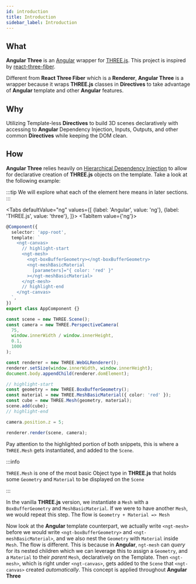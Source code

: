 ```yaml
---
id: introduction
title: Introduction
sidebar_label: Introduction
---
```



## What

**Angular Three** is an [Angular](https://angular.io) wrapper for [THREE.js](https://threejs.org). This project is inspired by [react-three-fiber](https://github.com/pmndrs/react-three-fiber).

Different from **React Three Fiber** which is a **Renderer**, **Angular Three** is a wrapper because it wraps **THREE.js** classes in **Directives** to take advantage of **Angular** template and other **Angular** features.

## Why

Utilizing Template-less **Directives** to build 3D scenes declaratively with accessing to **Angular** Dependency Injection, Inputs, Outputs, and other common **Directives** while keeping the DOM clean.

## How

**Angular Three** relies heavily on
[Hierarchical Dependency Injection](https://angular.io/guide/hierarchical-dependency-injection)
to allow for declarative creation of **THREE.js** objects on the
template. Take a look at the following example:

:::tip
We will explore what each of the element here means in later sections.
:::

<Tabs
  defaultValue="ng"
  values={[
    {label: 'Angular', value: 'ng'},
    {label: 'THREE.js', value: 'three'},
  ]}>
  <TabItem value={'ng'}>

```ts
@Component({
  selector: 'app-root',
  template: `
    <ngt-canvas>
      // highlight-start
      <ngt-mesh>
        <ngt-boxBufferGeometry></ngt-boxBufferGeometry>
        <ngt-meshBasicMaterial
          [parameters]="{ color: 'red' }"
        ></ngt-meshBasicMaterial>
      </ngt-mesh>
      // highlight-end
    </ngt-canvas>
  `,
})
export class AppComponent {}
```

  </TabItem>
  <TabItem value={'three'}>

```ts
const scene = new THREE.Scene();
const camera = new THREE.PerspectiveCamera(
  75,
  window.innerWidth / window.innerHeight,
  0.1,
  1000
);

const renderer = new THREE.WebGLRenderer();
renderer.setSize(window.innerWidth, window.innerHeight);
document.body.appendChild(renderer.domElement);

// highlight-start
const geometry = new THREE.BoxBufferGeometry();
const material = new THREE.MeshBasicMaterial({ color: 'red' });
const cube = new THREE.Mesh(geometry, material);
scene.add(cube);
// highlight-end

camera.position.z = 5;

renderer.render(scene, camera);
```

  </TabItem>
</Tabs>

Pay attention to the highlighted portion of both snippets, this is where
a `THREE.Mesh` gets instantiated, and added to the `Scene`.

:::info

`THREE.Mesh` is one of the most basic Object type in **THREE.js** that
holds some `Geometry` and `Material` to be displayed on the `Scene`

:::

In the vanilla **THREE.js** version, we instantiate a `Mesh` with a
`BoxBufferGeometry` and `MeshBasicMaterial`. If we were to have another
`Mesh`, we would repeat this step. The flow is `Geometry + Material => Mesh`

Now look at the **Angular** template counterpart, we actually write
`<ngt-mesh>` before we would write `<ngt-boxBufferGeometry>` and
`<ngt-meshBasicMaterial>`, and we also nest the `Geometry` with
`Material` inside `Mesh`. The flow is different. This is because in
**Angular**, `ngt-mesh` can _query_ for its nested children which we can
leverage this to assign a `Geometry`, and a `Material` to their _parent_
`Mesh`, declaratively on the Template. Then `<ngt-mesh>`, which is right
under `<ngt-canvas>`, gets added to the `Scene` that `<ngt-canvas>`
created _automatically_. This concept is applied throughout **Angular
Three**
